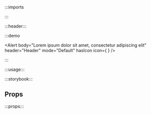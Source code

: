:::imports


:::

:::header:::

:::demo

<Alert
  body="Lorem ipsum dolor sit amet, consectetur adipiscing elit"
  header="Header"
  mode="Default"
  hasIcon
  icon={
    <Icon name="ph:placeholder"/>
  }
/>

:::

:::usage:::

:::storybook:::

## Props

:::props:::
